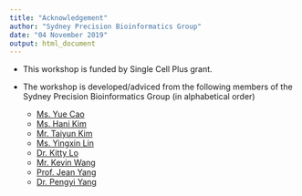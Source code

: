 ```yaml
---
title: "Acknowledgement"
author: "Sydney Precision Bioinformatics Group"
date: "04 November 2019"
output: html_document
---
```


+ This workshop is funded by Single Cell Plus grant. 

+ The workshop is developed/adviced from the following members of the Sydney Precision Bioinformatics Group (in alphabetical order)
  
    * [Ms. Yue Cao](https://sydney.edu.au/science/people/yue.cao.644.php)
    * [Ms. Hani Kim](https://sydney.edu.au/science/people/hani.kim.916.php)
    * [Mr. Taiyun Kim](https://sydney.edu.au/science/people/taiyun.kim.811.php)
    * [Ms. Yingxin Lin](https://sydney.edu.au/science/people/yingxin.lin.562.php)
    * [Dr. Kitty Lo](https://sydney.edu.au/science/people/kitty.lo.php)
    * [Mr. Kevin Wang](https://sydney.edu.au/science/people/kevin.wang.php)
    * [Prof. Jean Yang](https://sydney.edu.au/science/people/jean.yang.php)
    * [Dr. Pengyi Yang](https://sydney.edu.au/science/people/pengyi.yang.php)

